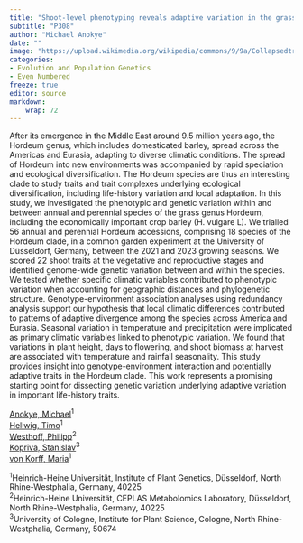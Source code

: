 ```yaml
---
title: "Shoot-level phenotyping reveals adaptive variation in the grass genus Hordeum"
subtitle: "P308"
author: "Michael Anokye"
date: ""
image: "https://upload.wikimedia.org/wikipedia/commons/9/9a/CollapsedtreeLabels-simplified-fi.svg"
categories: 
- Evolution and Population Genetics
- Even Numbered
freeze: true
editor: source
markdown: 
    wrap: 72
---
```


After its emergence in the Middle East around 9.5 million years ago, the Hordeum genus, which includes domesticated barley, spread across the Americas and Eurasia, adapting to diverse climatic conditions. The spread of Hordeum into new environments was accompanied by rapid speciation and ecological diversification. The Hordeum species are thus an interesting clade to study traits and trait complexes underlying ecological diversification, including life-history variation and local adaptation. In this study, we investigated the phenotypic and genetic variation within and between annual and perennial species of the grass genus Hordeum, including the economically important crop barley (H. vulgare L). We trialled 56 annual and perennial Hordeum accessions, comprising 18 species of the Hordeum clade, in a common garden experiment at the University of Düsseldorf, Germany, between the 2021 and 2023 growing seasons. We scored 22 shoot traits at the vegetative and reproductive stages and identified genome-wide genetic variation between and within the species. We tested whether specific climatic variables contributed to phenotypic variation when accounting for geographic distances and phylogenetic structure. Genotype-environment association analyses using redundancy analysis support our hypothesis that local climatic differences contributed to patterns of adaptive divergence among the species across America and Eurasia. Seasonal variation in temperature and precipitation were implicated as primary climatic variables linked to phenotypic variation. We found that variations in plant height, days to flowering, and shoot biomass at harvest are associated with temperature and rainfall seasonality. This study provides insight into genotype-environment interaction and potentially adaptive traits in the Hordeum clade. This work represents a promising starting point for dissecting genetic variation underlying adaptive variation in important life-history traits.

<a href='mailto:michael.anokye@hhu.de'>Anokye, Michael</a><sup>1</sup><br><a href='mailto:timo.hellwig@hhu.de'>Hellwig, Timo</a><sup>1</sup><br><a href='mailto:philipp.westhoff@hhu.de'>Westhoff, Philipp</a><sup>2</sup><br><a href='mailto:skopriva@uni-koeln.de'>Kopriva, Stanislav</a><sup>3</sup><br><a href='mailto:Maria.Korff.Schmising@uni-duesseldorf.de'>von Korff, Maria</a><sup>1</sup><br>

<sup>1</sup>Heinrich-Heine Universität, Institute of Plant Genetics, Düsseldorf, North Rhine-Westphalia, Germany, 40225<br><sup>2</sup>Heinrich-Heine Universität, CEPLAS Metabolomics Laboratory, Düsseldorf, North Rhine-Westphalia, Germany, 40225<br><sup>3</sup>University of Cologne, Institute for Plant Science, Cologne, North Rhine-Westphalia, Germany, 50674<br>